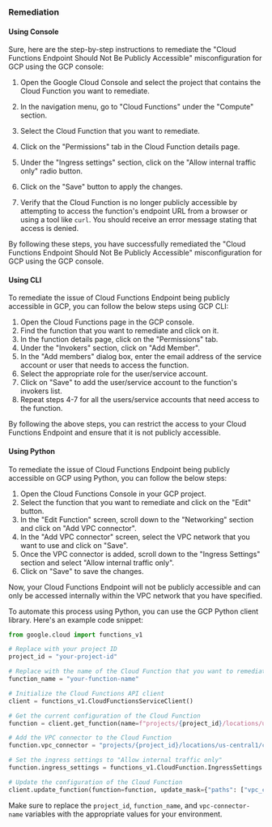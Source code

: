 ### Remediation

#### Using Console

Sure, here are the step-by-step instructions to remediate the "Cloud Functions Endpoint Should Not Be Publicly Accessible" misconfiguration for GCP using the GCP console:

1. Open the Google Cloud Console and select the project that contains the Cloud Function you want to remediate.

2. In the navigation menu, go to "Cloud Functions" under the "Compute" section.

3. Select the Cloud Function that you want to remediate.

4. Click on the "Permissions" tab in the Cloud Function details page.

5. Under the "Ingress settings" section, click on the "Allow internal traffic only" radio button.

6. Click on the "Save" button to apply the changes.

7. Verify that the Cloud Function is no longer publicly accessible by attempting to access the function's endpoint URL from a browser or using a tool like `curl`. You should receive an error message stating that access is denied.

By following these steps, you have successfully remediated the "Cloud Functions Endpoint Should Not Be Publicly Accessible" misconfiguration for GCP using the GCP console.

#### Using CLI

To remediate the issue of Cloud Functions Endpoint being publicly accessible in GCP, you can follow the below steps using GCP CLI:

1. Open the Cloud Functions page in the GCP console.
2. Find the function that you want to remediate and click on it.
3. In the function details page, click on the "Permissions" tab.
4. Under the "Invokers" section, click on "Add Member".
5. In the "Add members" dialog box, enter the email address of the service account or user that needs to access the function.
6. Select the appropriate role for the user/service account.
7. Click on "Save" to add the user/service account to the function's invokers list.
8. Repeat steps 4-7 for all the users/service accounts that need access to the function.

By following the above steps, you can restrict the access to your Cloud Functions Endpoint and ensure that it is not publicly accessible.

#### Using Python

To remediate the issue of Cloud Functions Endpoint being publicly accessible on GCP using Python, you can follow the below steps:

1. Open the Cloud Functions Console in your GCP project.
2. Select the function that you want to remediate and click on the "Edit" button.
3. In the "Edit Function" screen, scroll down to the "Networking" section and click on "Add VPC connector".
4. In the "Add VPC connector" screen, select the VPC network that you want to use and click on "Save".
5. Once the VPC connector is added, scroll down to the "Ingress Settings" section and select "Allow internal traffic only".
6. Click on "Save" to save the changes.

Now, your Cloud Functions Endpoint will not be publicly accessible and can only be accessed internally within the VPC network that you have specified. 

To automate this process using Python, you can use the GCP Python client library. Here's an example code snippet:

```python
from google.cloud import functions_v1

# Replace with your project ID
project_id = "your-project-id"

# Replace with the name of the Cloud Function that you want to remediate
function_name = "your-function-name"

# Initialize the Cloud Functions API client
client = functions_v1.CloudFunctionsServiceClient()

# Get the current configuration of the Cloud Function
function = client.get_function(name=f"projects/{project_id}/locations/us-central1/functions/{function_name}")

# Add the VPC connector to the Cloud Function
function.vpc_connector = "projects/{project_id}/locations/us-central1/connectors/{vpc-connector-name}"

# Set the ingress settings to "Allow internal traffic only"
function.ingress_settings = functions_v1.CloudFunction.IngressSettings.ALLOW_INTERNAL_ONLY

# Update the configuration of the Cloud Function
client.update_function(function=function, update_mask={"paths": ["vpc_connector", "ingress_settings"]})
```

Make sure to replace the `project_id`, `function_name`, and `vpc-connector-name` variables with the appropriate values for your environment.

